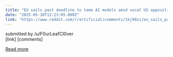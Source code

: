 ```yaml
---
title: "EU sails past deadline to tame AI models amid vocal US opposition"
date: "2025-05-10T12:23:05.000Z"
link: "https://www.reddit.com/r/artificial/comments/1kj90zi/eu_sails_past_deadline_to_tame_ai_models_amid/"
---
```


submitted by    /u/F0urLeafCl0ver  
 [link]   [comments]

[Read more](https://www.reddit.com/r/artificial/comments/1kj90zi/eu_sails_past_deadline_to_tame_ai_models_amid/)
